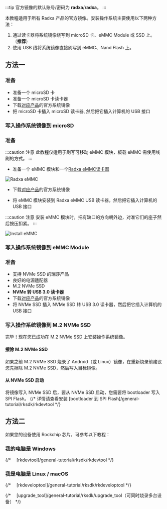 
:::tip
官方镜像的默认账号/密码为 **radxa**/**radxa**。
:::

本教程适用于所有 Radxa 产品的官方镜像。安装操作系统主要使用以下两种方法：

1. 通过读卡器将系统镜像烧写到 microSD 卡、eMMC Module 或 SSD 上。 （**推荐**）
2. 使用 USB 线将系统镜像直接刷写到 eMMC、Nand Flash 上。

## 方法一

<Tabs queryString="target">

  <TabItem value="microSD" label="microSD">

### 准备

- 准备一个 microSD 卡
- 准备一个 microSD 卡读卡器
- 下载[对应产品](/productlist)的官方系统镜像
- 把 microSD 卡插入 microSD 读卡器, 然后把它插入计算机的 USB 接口

### 写入操作系统镜像到 microSD

<Etcher model={props.model} />

  </TabItem>

  <TabItem value="emmc-module" label="eMMC Module">

### 准备

:::caution 注意
此教程仅适用于刷写可移动 eMMC 模块，板载 eMMC 需使用线刷的方式。
:::

- 准备一个 eMMC 模块和一个[Radxa eMMC读卡器](/accessories/emmc_reader)

![Radxa eMMC](/img/accessories/emmc_related_01.webp)

- 下载[对应产品](/productlist)的官方系统镜像

- 将 eMMC 模块安装到 Radxa eMMC USB 读卡器，然后把它插入计算机的 USB 接口

:::caution 注意
安装 eMMC 模块时，把有缺口的方向朝外边，对准它们的座子然后按压扣紧。
:::

![Install eMMC](/img/accessories/emmc-install2.webp)

### 写入操作系统镜像到 eMMC Module

<Etcher model={props.model} />

  </TabItem>

  <TabItem value="nvme-ssd" label="NVMe SSD">

### 准备

- 支持 NVMe SSD 的瑞莎产品
- 良好的电源适配器
- M.2 NVMe SSD
- **NVMe 转 USB 3.0 读卡器**
- 下载[对应产品](/productlist)的官方系统镜像
- 将 NVMe SSD 插入 NVMe SSD 转 USB 3.0 读卡器，然后把它插入计算机的 USB 接口

### 写入操作系统镜像到 M.2 NVMe SSD

<Etcher model={props.model} />

完毕！现在您已成功在 M.2 NVMe SSD 上安装操作系统镜像。

#### 擦除 M.2 NVMe SSD

如果之前 M.2 NVMe SSD 烧录了 Android（或 Linux）镜像，在重新烧录前建议您先擦除 M.2 NVMe SSD，然后写入目标镜像。

#### 从 NVMe SSD 启动

将镜像写入 NVMe SSD 后，要从 NVMe SSD 启动，您需要将 bootloader 写入 SPI Flash。
{/* 详情请查看安装 [bootloader 到 SPI Flash]/general-tutorial/rksdk/rkdevtool */}

  </TabItem>
</Tabs>

## 方法二

如果您的设备使用 Rockchip 芯片，可参考以下教程：

### 我的电脑是 Windows

{/* &emsp;[rkdevtool]/general-tutorial/rksdk/rkdevtool */}

### 我是电脑是 Linux / macOS

{/* &emsp;[rkdeveloptool]/general-tutorial/rksdk/rkdeveloptool */}

{/* &emsp;[upgrade_tool]/general-tutorial/rksdk/upgrade_tool（可同时烧录多台设备） */}
